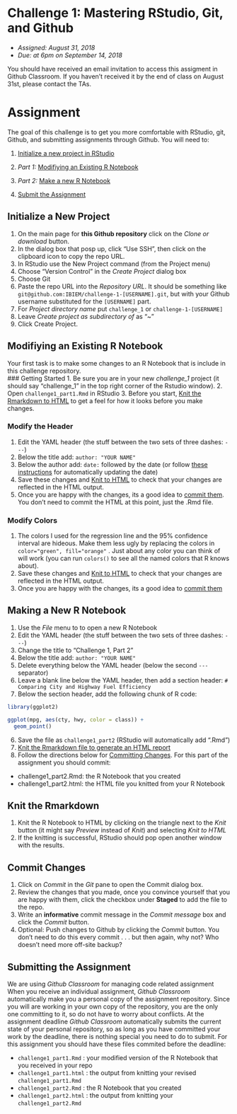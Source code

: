 
# Challenge 1: Mastering RStudio, Git, and Github
- *Assigned: August 31, 2018*
- *Due: at 6pm on September 14, 2018*

You should have received an email invitation to access this assigment in Github Classroom.  If you haven't received it by the end of class on August 31st, please contact the TAs.

# Assignment
The goal of this challenge is to get you more comfortable with RStudio, git, Github, and submitting assignments through Github.  You will need to:

1. [Initialize a new project in RStudio](#initialize-a-new-project)

2. *Part 1:* [Modifiying an Existing R Notebook](#modifiying-an-existing-r-notebook)

3. *Part 2:* [Make a new R Notebook](#making-a-new-r-notebook)

4. [Submit the Assignment](#submitting-the-assignment)

## Initialize a New Project
1. On the main page for **this Github repository** click on the *Clone or download* button.
2. In the dialog box that posp up, click "Use SSH", then click on the clipboard icon to copy the repo URL.
3. In RStudio use the New Project command (from the Project menu)
4. Choose "Version Control" in the *Create Project* dialog box
5. Choose Git
6. Paste the repo URL into the *Repository URL*.  It should be something like `git@github.com:IBIEM/challenge-1-[USERNAME].git`, but with your Github username substituted for the `[USERNAME]` part.
7. For *Project directory name* put `challenge_1` or `challenge-1-[USERNAME]`
8. Leave *Create project as subdirectory of* as "~"
9. Click Create Project.

## Modifiying an Existing R Notebook
Your first task is to make some changes to an R Notebook that is include in this challenge repository.  
### Getting Started
1. Be sure you are in your new *challenge_1* project (it should say "challenge_1" in the top right corner of the Rstudio window).
2. Open `challenge1_part1.Rmd` in RStudio
3. Before you start, [Knit the Rmarkdown to HTML](#knit-the-rmarkdown) to get a feel for how it looks before you make changes.

### Modify the Header
1. Edit the YAML header (the stuff between the two sets of three dashes: `---`)
  1. Below the title add: `author: "YOUR NAME"`
  2. Below the author add: `date:` followed by the date (or follow [these instructions](https://stackoverflow.com/a/23529410) for automatically updating the date)
2. Save these changes and [Knit to HTML](#knit-the-rmarkdown) to check that your changes are reflected in the HTML output.
3. Once you are happy with the changes, its a good idea to [commit them](#commit-changes).  You don't need to commit the HTML at this point, just the .Rmd file.

### Modify Colors
1. The colors I used for the regression line and the 95% confidence interval are hideous. Make them less ugly by replacing the colors in `color="green", fill="orange"` .  Just about any color you can think of will work (you can run `colors()` to see all the named colors that R knows about).
2. Save these changes and [Knit to HTML](#knit-the-rmarkdown) to check that your changes are reflected in the HTML output.
3. Once you are happy with the changes, its a good idea to [commit them](#commit-changes)

## Making a New R Notebook
1. Use the *File* menu to to open a new R Notebook
2. Edit the YAML header (the stuff between the two sets of three dashes: `---`)
  1. Change the title to "Challenge 1, Part 2"
  2. Below the title add: `author: "YOUR NAME"`
3. Delete everything below the YAML header (below the second `---` separator)
4. Leave a blank line below the YAML header, then add a section header: `# Comparing City and Highway Fuel Efficiency`
5. Below the section header, add the following chunk of R code:
```r
library(ggplot2)

ggplot(mpg, aes(cty, hwy, color = class)) + 
  geom_point()
```
6. Save the file as `challenge1_part2` (RStudio will automatically add ".Rmd") 
7. [Knit the Rmarkdown file to generate an HTML report](#knit-the-rmarkdown)
9. Follow the directions below for [Committing Changes](#commit-changes).  For this part of the assignment you should commit:
  - challenge1_part2.Rmd: the R Notebook that you created
  - challenge1_part2.html: the HTML file you knitted from your R Notebook

## Knit the Rmarkdown
1. Knit the R Notebook to HTML by clicking on the triangle next to the *Knit* button (it might say *Preview* instead of *Knit*) and selecting *Knit to HTML*
2. If the knitting is successful, RStudio should pop open another window with the results.

## Commit Changes
1. Click on *Commit* in the *Git* pane to open the Commit dialog box.
2. Review the changes that you made, once you convince yourself that you are happy with them, click the checkbox under **Staged** to add the file to the repo.
3. Write an **informative** commit message in the *Commit message* box and click the *Commit* button.
4. Optional: Push changes to Github by clicking the *Commit* button. You don't need to do this every commit . . . but then again, why not? Who doesn't need more off-site backup?

## Submitting the Assignment
We are using *Github Classroom* for managing code related assignment  When you receive an individual assignment, *Github Classroom* automatically make you a personal copy of the assignment repository.  Since you will are working in your own copy of the repository, you are the only one committing to it, so do not have to worry about conflicts.  At the assignment deadline *Github Classroom*  automatically submits the current state of your personal repository, so as long as you have committed your work by the deadline, there is nothing special you need to do to submit.  For this assignment you should have these files commited before the deadline:

- `challenge1_part1.Rmd` : your modified version of the R Notebook that you received in your repo
- `challenge1_part1.html` : the output from knitting your revised `challenge1_part1.Rmd`
- `challenge1_part2.Rmd` : the R Notebook that you created
- `challenge1_part2.html` : the output from knitting your `challenge1_part2.Rmd`

